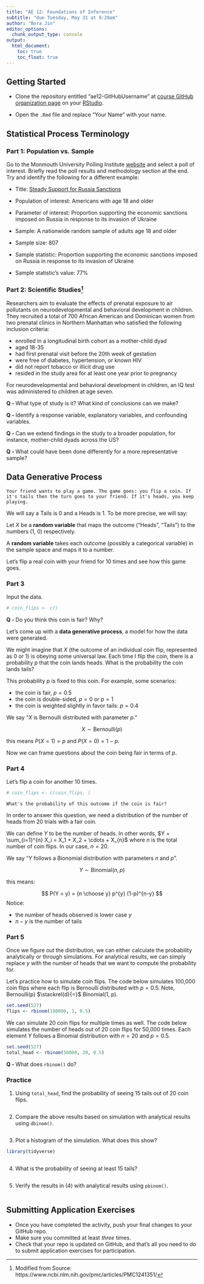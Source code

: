 ```yaml
---
title: "AE 12: Foundations of Inference"
subtitle: "due Tuesday, May 31 at 9:29am"
author: "Bora Jin"
editor_options:
  chunk_output_type: console
output: 
  html_document: 
    toc: true
    toc_float: true
---
```


## Getting Started 

- Clone the repository entitled "ae12-GitHubUsername" at [course GitHub organization page](https://github.com/sta199-summer22) on your [RStudio](https://vm-manage.oit.duke.edu/containers).

- Open the `.Rmd` file and replace "Your Name" with your name. 

## Statistical Process Terminology

### Part 1: Population vs. Sample  

Go to the Monmouth University Polling Institute [website](https://www.monmouth.edu/polling-institute/reports/) and select a poll of interest. Briefly read the poll results and methodology section at the end. Try and identify the following for a different example: 

- Title: [Steady Support for Russia Sanctions](https://www.monmouth.edu/polling-institute/reports/monmouthpoll_us_051622/)

- Population of interest: Americans with age 18 and older 

- Parameter of interest: Proportion supporting the economic sanctions imposed on Russia in response to its invasion of Ukraine

- Sample: A nationwide random sample of adults age 18 and older

- Sample size: 807

- Sample statistic: Proportion supporting the economic sanctions imposed on Russia in response to its invasion of Ukraine

- Sample statistic’s value: 77%

### Part 2: Scientific Studies^[Modified from Source: https://www.ncbi.nlm.nih.gov/pmc/articles/PMC1241351/]

Researchers aim to evaluate the effects of prenatal exposure to air pollutants on neurodevelopmental and behavioral development in children. They recruited a total of 700 African American and Dominican women from two prenatal clinics in Northern Manhattan who satisfied the following inclusion criteria: 

- enrolled in a longitudinal birth cohort as a mother-child dyad
- aged 18-35
- had first prenatal visit before the 20th week of gestation 
- were free of diabetes, hypertension, or known HIV
- did not report tobacco or illicit drug use 
- resided in the study area for at least one year prior to pregnancy 

For neurodevelopmental and behavioral development in children, an IQ test was administered to children at age seven. 

**Q - ** What type of study is it? What kind of conclusions can we make?

**Q - ** Identify a response variable, explanatory variables, and confounding variables. 

**Q - ** Can we extend findings in the study to a broader population, for instance, mother-child dyads across the US?

**Q - ** What could have been done differently for a more representative sample? 

## Data Generative Process 

```
Your friend wants to play a game. The game goes: you flip a coin. If it's tails then the turn goes to your friend. If it's heads, you keep playing. 
```

We will say a Tails is 0 and a Heads is 1. To be more precise, we will say: 

Let $X$ be a **random variable** that maps the outcome ("Heads", "Tails") to the numbers (1, 0) respectively.

A **random variable** takes each outcome (possibly a categorical variable) in the sample space and maps it to a number.

Let's flip a real coin with your friend for 10 times and see how this game goes.

### Part 3

Input the data.

```r
# coin_flips <- c()
```

**Q - **Do you think this coin is fair? Why?

Let's come up with a **data generative process**, a model for how the data were generated.

We might imagine that $X$ (the outcome of an individual coin flip, represented as 0 or 1) is obeying some universal law. Each time I flip the coin, there is a probability $p$ that the coin lands heads. What is the probability the coin lands tails? 

This probability $p$ is fixed to this coin. For example, some scenarios:

- the coin is fair, $p = 0.5$
- the coin is double-sided, $p = 0$ or $p = 1$
- the coin is weighted slightly in favor tails: $p = 0.4$

We say "$X$ is Bernoulli distributed with parameter $p$."

$$
X \sim \text{Bernoulli}(p)
$$

this means $P(X = 1) = p$ and $P(X = 0) = 1-p$.

Now we can frame questions about the coin being fair in terms of $p$.

### Part 4

Let's flip a coin for another 10 times. 

```r
# coin_flips <- c(coin_flips, )
```

```
What's the probability of this outcome if the coin is fair?
```

In order to answer this question, we need a distribution of the number of heads from 20 trials with a fair coin. 

We can define $Y$ to be the number of heads. In other words, $Y = \sum_{i=1}^{n} X_i = X_1 + X_2 + \cdots + X_{n}$ where $n$ is the total number of coin flips. In our case, $n=20$. 

We say "$Y$ follows a Bionomial distribution with parameters $n$ and $p$". 

$$
Y \sim \text{Binomial}(n, p)
$$

this means:

$$
P(Y = y) = {n \choose y} p^{y} (1-p)^{n-y}
$$
Notice:

- the number of heads observed is lower case $y$
- $n-y$ is the number of tails 

### Part 5

Once we figure out the distribution, we can either calculate the probability analytically or through simulations. For analytical results, we can simply replace $y$ with the number of heads that we want to compute the probability for. 

Let's practice how to simulate coin flips. The code below simulates 100,000 coin flips where each flip is Bernoulli distributed with $p = 0.5$. Note, Bernoulli(p) $\stackrel{d}{=}$ Binomial(1, p).

```r
set.seed(527)
flips <- rbinom(100000, 1, 0.5)
```

We can simulate 20 coin flips for multiple times as well. The code below simulates the number of heads out of 20 coin flips for 50,000 times. Each element $Y$ follows a Binomial distribution with $n = 20$ and $p = 0.5$. 

```r
set.seed(527)
total_head <- rbinom(50000, 20, 0.5)
```

**Q - ** What does `rbinom()` do? 

### Practice 

(1) Using `total_head`, find the probability of seeing 15 tails out of 20 coin flips. 

```r
```

(2) Compare the above results based on simulation with analytical results using `dbinom()`.

```r
```

(3) Plot a histogram of the simulation. What does this show? 

```r
library(tidyverse)
```

```r
```

(4) What is the probability of seeing at least 15 tails? 

```r
```

(5) Verify the results in (4) with analytical results using `pbinom()`.  

```r
```

## Submitting Application Exercises

- Once you have completed the activity, push your final changes to your GitHub repo. 
- Make sure you committed at least *three* times. 
- Check that your repo is updated on GitHub, and that’s all you need to do to submit application exercises for participation.

